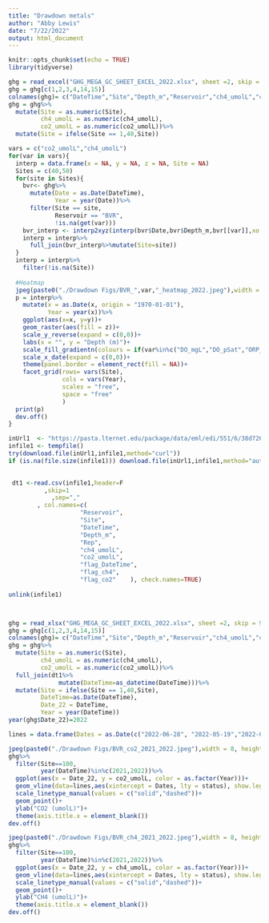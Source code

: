 ```yaml
---
title: "Drawdown metals"
author: "Abby Lewis"
date: "7/22/2022"
output: html_document
---
```


```r
knitr::opts_chunk$set(echo = TRUE)
library(tidyverse)
```

```r
ghg = read_excel("GHG_MEGA_GC_SHEET_EXCEL_2022.xlsx", sheet =2, skip = 9)
ghg = ghg[c(1,2,3,4,14,15)]
colnames(ghg)= c("DateTime","Site","Depth_m","Reservoir","ch4_umolL","co2_umolL")
ghg = ghg%>%
  mutate(Site = as.numeric(Site),
         ch4_umolL = as.numeric(ch4_umolL),
         co2_umolL = as.numeric(co2_umolL))%>%
  mutate(Site = ifelse(Site == 1,40,Site))

vars = c("co2_umolL","ch4_umolL")
for(var in vars){
  interp = data.frame(x = NA, y = NA, z = NA, Site = NA)
  Sites = c(40,50)
  for(site in Sites){
    bvr<- ghg%>%
      mutate(Date = as.Date(DateTime),
             Year = year(Date))%>%
      filter(Site == site,
             Reservoir == "BVR",
             !is.na(get(var)))
    bvr_interp <- interp2xyz(interp(bvr$Date,bvr$Depth_m,bvr[[var]],xo = seq(min(bvr$Date), max(bvr$Date), .1),yo = seq(min(bvr$Depth_m), max(bvr$Depth_m), by = .01), duplicate = "mean"),data.frame = T)
    interp = interp%>%
      full_join(bvr_interp%>%mutate(Site=site))
  }
  interp = interp%>%
    filter(!is.na(Site))
  
  #Heatmap
  jpeg(paste0("./Drawdown Figs/BVR_",var,"_heatmap_2022.jpeg"),width = 8, height = 4, units = "in", res = 300)
  p = interp%>%
    mutate(x = as.Date(x, origin = "1970-01-01"),
           Year = year(x))%>%
    ggplot(aes(x=x, y=y))+
    geom_raster(aes(fill = z))+
    scale_y_reverse(expand = c(0,0))+
    labs(x = "", y = "Depth (m)")+
    scale_fill_gradientn(colours = if(var%in%c("DO_mgL","DO_pSat","ORP_mV")){rev(blue2green2red(100))}else{blue2green2red(100)}, na.value="gray", name = var)+
    scale_x_date(expand = c(0,0))+
    theme(panel.border = element_rect(fill = NA))+
    facet_grid(rows= vars(Site),
               cols = vars(Year),
               scales = "free",
               space = "free"
               )
  print(p)
  dev.off()
}
```

```r
inUrl1  <- "https://pasta.lternet.edu/package/data/eml/edi/551/6/38d72673295864956cccd6bbba99a1a3" 
infile1 <- tempfile()
try(download.file(inUrl1,infile1,method="curl"))
if (is.na(file.size(infile1))) download.file(inUrl1,infile1,method="auto")

                   
 dt1 <-read.csv(infile1,header=F 
          ,skip=1
            ,sep=","  
        , col.names=c(
                    "Reservoir",     
                    "Site",     
                    "DateTime",     
                    "Depth_m",     
                    "Rep",     
                    "ch4_umolL",     
                    "co2_umolL",     
                    "flag_DateTime",     
                    "flag_ch4",     
                    "flag_co2"    ), check.names=TRUE)
               
unlink(infile1)



ghg = read_xlsx("GHG_MEGA_GC_SHEET_EXCEL_2022.xlsx", sheet =2, skip = 9, col_types = c("date",rep("guess",51)))
ghg = ghg[c(1,2,3,4,14,15)]
colnames(ghg)= c("DateTime","Site","Depth_m","Reservoir","ch4_umolL","co2_umolL")
ghg = ghg%>%
  mutate(Site = as.numeric(Site),
         ch4_umolL = as.numeric(ch4_umolL),
         co2_umolL = as.numeric(co2_umolL))%>%
  full_join(dt1%>%
              mutate(DateTime=as_datetime(DateTime)))%>%
  mutate(Site = ifelse(Site == 1,40,Site),
         DateTime=as.Date(DateTime),
         Date_22 = DateTime,
         Year = year(DateTime))
year(ghg$Date_22)=2022

lines = data.frame(Dates = as.Date(c("2022-06-28", "2022-05-19","2022-05-28", "2022-07-01")), desc = c("closed","opened", "decreasing", "stable"), type = c("close","open","open","close"), status = c("init","init","final","final"))

jpeg(paste0("./Drawdown Figs/BVR_co2_2021_2022.jpeg"),width = 8, height = 4, units = "in", res = 300)
ghg%>%
  filter(Site==100,
         year(DateTime)%in%c(2021,2022))%>%
  ggplot(aes(x = Date_22, y = co2_umolL, color = as.factor(Year)))+
  geom_vline(data=lines,aes(xintercept = Dates, lty = status), show.legend = F)+
  scale_linetype_manual(values = c("solid","dashed"))+
  geom_point()+
  ylab("CO2 (umolL)")+
  theme(axis.title.x = element_blank())
dev.off()

jpeg(paste0("./Drawdown Figs/BVR_ch4_2021_2022.jpeg"),width = 8, height = 4, units = "in", res = 300)
ghg%>%
  filter(Site==100,
         year(DateTime)%in%c(2021,2022))%>%
  ggplot(aes(x = Date_22, y = ch4_umolL, color = as.factor(Year)))+
  geom_vline(data=lines,aes(xintercept = Dates, lty = status), show.legend = F)+
  scale_linetype_manual(values = c("solid","dashed"))+
  geom_point()+
  ylab("CH4 (umolL)")+
  theme(axis.title.x = element_blank())
dev.off()
```

